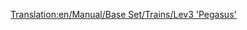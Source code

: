[[Translation:en/Manual/Base Set/Trains/Lev3 'Pegasus']]
{{ru/Перевод|en/Manual/Base Set/Trains/Lev3 'Pegasus'|99}}
{{ru/Manual/Base Set/Trains/Поезда|Image=[[File:en/Manual/Base Set/Trains/Lev3pegasus.png]]
|Name=Lev3 'Pegasus'
|Cost=£96.093 ($192.186)
|Speed=480 км/ч (300 миль/ч)
|Weight=130 т
|Power=15.000 л.с. (11.185 кВт)
|Annual=£3.571 ($7.142)
|Designed=2035
|Lifespan=20
|Capacity=нет
|Description=No description has been written for this train yet. If you know something about this train, feel free to edit this page and add it!
|Real-life=Прототипа в реальной жизни нет. Может быть, через несколько лет, когда магнитопланы станут реальной технологией, вы сможете здесь написать о локомотиве-маглеве третьего поколения.
}}